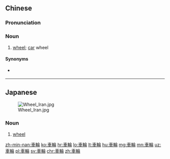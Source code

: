 {{also|车轮}}
==Chinese==
{{zh-forms|s=车轮}}

===Pronunciation===
{{zh-pron
|m=chēlún,er=y
|c=ce1 leon4
|h=pfs=chhâ-lin/s:chhâ-lìn/s:chhâ-lien
|mn=chhia-lûn
|cat=n
}}

===Noun===
{{zh-noun}}

# [[wheel]]; [[car]] wheel

====Synonyms====
* {{qualifier|Cantonese}} {{zh-l|車轆}}

----

==Japanese==
{{ja-kanjitab|しゃ|りん|yomi=on}}
[[Image:Wheel Iran.jpg|thumb|right]]

===Noun===
{{ja-noun|しゃりん}}

# [[wheel]]

[[zh-min-nan:車輪]]
[[ko:車輪]]
[[hr:車輪]]
[[lo:車輪]]
[[lt:車輪]]
[[hu:車輪]]
[[mg:車輪]]
[[mn:車輪]]
[[uz:車輪]]
[[pl:車輪]]
[[sv:車輪]]
[[chr:車輪]]
[[zh:車輪]]